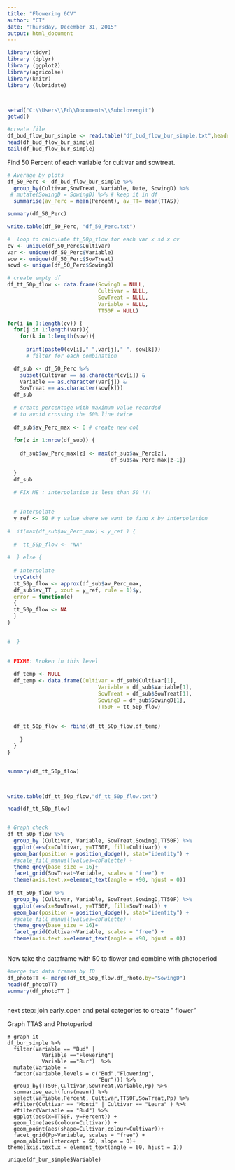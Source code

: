 ```yaml
---
title: "Flowering 6CV"
author: "CT"
date: "Thursday, December 31, 2015"
output: html_document
---
```


```r
library(tidyr)
library (dplyr)
library (ggplot2)
library(agricolae)
library(knitr)
library (lubridate)




```


```r
setwd("C:\\Users\\Ed\\Documents\\Subclovergit")
getwd()

#create file
df_bud_flow_bur_simple <- read.table("df_bud_flow_bur_simple.txt",header=TRUE)
head(df_bud_flow_bur_simple)
tail(df_bud_flow_bur_simple)
```



Find 50 Percent of each variable for cultivar and sowtreat.

```r

# Average by plots
df_50_Perc <- df_bud_flow_bur_simple %>%
  group_by(Cultivar,SowTreat, Variable, Date, SowingD) %>%
 # mutate(SowingD = SowingD) %>% # keep it in df
  summarise(av_Perc = mean(Percent), av_TT= mean(TTAS))

summary(df_50_Perc)

write.table(df_50_Perc, "df_50_Perc.txt")

#  loop to calculate tt_50p_flow for each var x sd x cv
cv <- unique(df_50_Perc$Cultivar)
var <- unique(df_50_Perc$Variable)
sow <- unique(df_50_Perc$SowTreat)
sowd <- unique(df_50_Perc$SowingD)

# create empty df
df_tt_50p_flow <- data.frame(SowingD = NULL,
                             Cultivar = NULL, 
                             SowTreat = NULL,
                             Variable = NULL, 
                             TT50F = NULL)

for(i in 1:length(cv)) {
  for(j in 1:length(var)){
    for(k in 1:length(sow)){
    
      print(paste0(cv[i]," ",var[j]," ", sow[k]))
      # filter for each combination

  df_sub <- df_50_Perc %>%
    subset(Cultivar == as.character(cv[i]) &
    Variable == as.character(var[j]) &
    SowTreat == as.character(sow[k]))
  df_sub
  
  # create percentage with maximum value recorded 
  # to avoid crossing the 50% line twice
  
  df_sub$av_Perc_max <- 0 # create new col
  
  for(z in 1:nrow(df_sub)) {
    
    df_sub$av_Perc_max[z] <- max(df_sub$av_Perc[z],
                                 df_sub$av_Perc_max[z-1])
    
  }
  df_sub
  
  # FIX ME : interpolation is less than 50 !!! 

  
  # Interpolate 
  y_ref <- 50 # y value where we want to find x by interpolation
  
#  if(max(df_sub$av_Perc_max) < y_ref ) {
    
  #  tt_50p_flow <- "NA"
    
#  } else {
  
  # interpolate
  tryCatch(  
  tt_50p_flow <- approx(df_sub$av_Perc_max, 
  df_sub$av_TT , xout = y_ref, rule = 1)$y,
  error = function(e) 
  {
  tt_50p_flow <- NA
  }
)

    
#  }
  
 
# FIXME: Broken in this level

  df_temp <- NULL
  df_temp <- data.frame(Cultivar = df_sub$Cultivar[1],
                             Variable = df_sub$Variable[1], 
                             SowTreat = df_sub$SowTreat[1],
                             SowingD = df_sub$SowingD[1],                   
                             TT50F = tt_50p_flow)
                        
  
  df_tt_50p_flow <- rbind(df_tt_50p_flow,df_temp)
      
    } 
  }
}


summary(df_tt_50p_flow)



write.table(df_tt_50p_flow,"df_tt_50p_flow.txt")

head(df_tt_50p_flow)


# Graph check
df_tt_50p_flow %>%
  group_by (Cultivar, Variable, SowTreat,SowingD,TT50F) %>%
  ggplot(aes(x=Cultivar, y=TT50F, fill=Cultivar)) +
  geom_bar(position = position_dodge(), stat="identity") +
  #scale_fill_manual(values=cbPalette) + 
  theme_grey(base_size = 16)+
  facet_grid(SowTreat~Variable, scales = "free") +
  theme(axis.text.x=element_text(angle = +90, hjust = 0))
  
df_tt_50p_flow %>%
  group_by (Cultivar, Variable, SowTreat,SowingD,TT50F) %>%
  ggplot(aes(x=SowTreat, y=TT50F, fill=SowTreat)) +
  geom_bar(position = position_dodge(), stat="identity") +
  #scale_fill_manual(values=cbPalette) + 
  theme_grey(base_size = 16)+
  facet_grid(Cultivar~Variable, scales = "free") +
  theme(axis.text.x=element_text(angle = +90, hjust = 0))
  


```

Now take the dataframe with 50 to flower and combine with photoperiod 

```r

#merge two data frames by ID
df_photoTT <- merge(df_tt_50p_flow,df_Photo,by="SowingD")
head(df_photoTT)
summary(df_photoTT )



```





next step: join early_open and petal categories to create " flower" 

Graph TTAS and Photoperiod 

```rGraphPhoto

# graph it
df_bur_simple %>%
  filter(Variable == "Bud" |
           Variable =="Flowering"| 
           Variable =="Bur")  %>%
  mutate(Variable = 
  factor(Variable,levels = c("Bud","Flowering",
                             "Bur"))) %>%
  group_by(TT50F,Cultivar,SowTreat,Variable,Pp) %>%
  summarise_each(funs(mean)) %>%
  select(Variable,Percent, Cultivar,TT50F,SowTreat,Pp) %>%
  #filter(Cultivar == "Monti" | Cultivar == "Leura" ) %>%
  #filter(Variable == "Bud") %>%
  ggplot(aes(x=TT50F, y=Percent)) + 
  geom_line(aes(colour=Cultivar)) +
  geom_point(aes(shape=Cultivar,colour=Cultivar))+
  facet_grid(Pp~Variable, scales = "free") +
  geom_abline(intercept = 50, slope = 0)+
theme(axis.text.x = element_text(angle = 60, hjust = 1))

unique(df_bur_simple$Variable)


```





